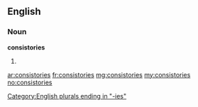 ==English==

===Noun===
'''consistories'''

# {{plural of|[[consistory]]}}

[[Category:English plurals ending in "-ies"]]

[[ar:consistories]]
[[fr:consistories]]
[[mg:consistories]]
[[my:consistories]]
[[no:consistories]]